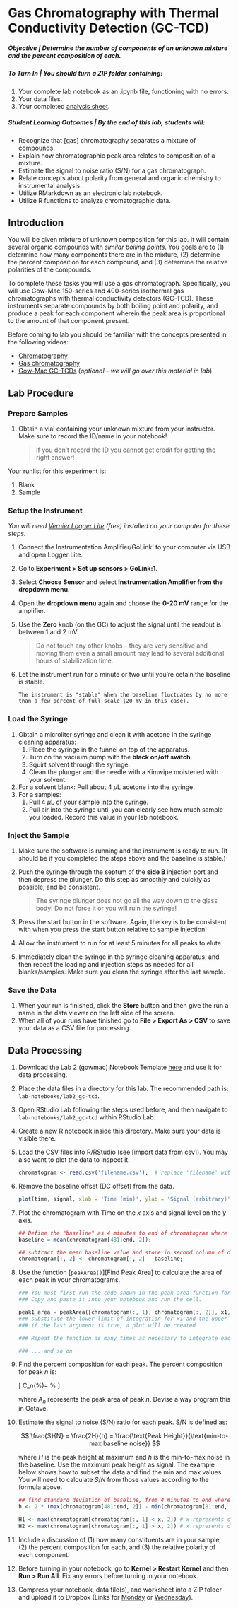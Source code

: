 # Gas Chromatography with Thermal Conductivity Detection (GC-TCD)

##### **Objective** | Determine the number of components of an unknown mixture and the percent composition of each. {-}


##### **To Turn In** |  *You should turn a ZIP folder containing:* {-}

  1. Your complete lab notebook as an .ipynb file, functioning with no errors.  
  2. Your data files.  
  3. Your completed [analysis sheet](https://github.com/alphonse/alphonse.github.io/raw/master/chem370/assignments/excel-templates/lab2_gctcd_data-analysis.xlsx).

##### **Student Learning Outcomes** | *By the end of this lab, students will:*    {-}

- Recognize that [gas] chromatography separates a mixture of compounds.  
- Explain how chromatographic peak area relates to composition of a mixture.  
- Estimate the signal to noise ratio (S/N) for a gas chromatograph.
- Relate concepts about polarity from general and organic chemistry to instrumental analysis.  
- Utilize RMarkdown as an electronic lab notebook.
- Utilize R functions to analyze chromatographic data.  

## Introduction {-}

You will be given mixture of unknown composition for this lab.  It will contain several organic compounds with *similar boiling points*.  You goals are to (1) determine how many components there are in the mixture, (2) determine the percent composition for each compound, and (3) determine the relative polarities of the compounds.

To complete these tasks you will use a gas chromatograph.  Specifically, you will use Gow-Mac 150-series and 400-series isothermal gas chromatographs with thermal conductivity detectors (GC-TCD).  These instruments separate compounds by both boiling point and polarity, and produce a peak for each component wherein the peak area is proportional to the amount of that component present.

Before coming to lab you should be familiar with the concepts presented in the following videos:

- [Chromatography](https://www.youtube.com/watch?v=SnbXQTTHGs4)
- [Gas chromatography](https://www.youtube.com/watch?v=4Xaa9WdXVTM)  
- [Gow-Mac GC-TCDs](https://youtu.be/0fxH9WRKigw) (*optional - we will go over this material in lab*)

## Lab Procedure

### Prepare Samples

1. Obtain a vial containing your unknown mixture from your instructor.  Make sure to record the ID/name in your notebook!  

    > If you don't record the ID you cannot get credit for getting the right answer!

Your runlist for this experiment is:

1. Blank
1. Sample

### Setup the Instrument

*You will need [Vernier Logger Lite](https://www.vernier.com/products/software/logger-lite/#section5) (free) installed on your computer for these steps.*

1. Connect the Instrumentation Amplifier/GoLink! to your computer via USB and open Logger Lite.  
1. Go to **Experiment > Set up sensors > GoLink:1**.  
1. Select **Choose Sensor** and select **Instrumentation Amplifier from the dropdown menu**.  
1. Open the **dropdown menu** again and choose the **0-20 mV** range for the amplifier.
1. Use the **Zero** knob (on the GC) to adjust the signal until the readout is between 1 and 2 mV.

    > Do not touch any other knobs -- they are very sensitive and moving them even a small amount may lead to several additional hours of stabilization time.

1. Let the instrument run for a minute or two until you're cetain the baseline is stable.

    ```marginfigure
    The instrument is "stable" when the baseline fluctuates by no more than a few percent of full-scale (20 mV in this case).
    ```

### Load the Syringe

1. Obtain a microliter syringe and clean it with acetone in the syringe cleaning apparatus:   
    1. Place the syringe in the funnel on top of the apparatus.  
    2. Turn on the vacuum pump with the **black on/off switch**.  
    3. Squirt solvent through the syringe.  
    4. Clean the plunger and the needle with a Kimwipe moistened with your solvent.  
1. For a solvent blank:  Pull about 4 $\mu$L acetone into the syringe.  
1. For a samples:
    1. Pull 4 $\mu$L of your sample into the syringe.
    1. Pull air into the syringe until you can clearly see how much sample you loaded.  Record this value in your lab notebook.

### Inject the Sample

1. Make sure the software is running and the instrument is ready to run. (It should be if you completed the steps above and the baseline is stable.)
1. Push the syringe through the septum of the **side B** injection port and then depress the plunger.  Do this step as smoothly and quickly as possible, and be consistent.  

    > The syringe plunger does not go all the way down to the glass body!  Do not force it or you will ruin the syringe!

3. Press the start button in the software.  Again, the key is to be consistent with when you press the start button relative to sample injection!
1. Allow the instrument to run for at least 5 minutes for all peaks to elute.
1. Immediately clean the syringe in the syringe cleaning apparatus, and then repeat the loading and injection steps as needed for all blanks/samples.  Make sure you clean the syringe after the last sample.

### Save the Data

1. When your run is finished, click the **Store** button and then give the run a name in the data viewer on the left side of the screen.
1. When all of your runs have finished go to **File > Export As > CSV** to save your data as a CSV file for processing.

## Data Processing

1. Download the Lab 2 (gowmac) Notebook Template [here](/chem370/notebooks) and use it for data processing.
1. Place the data files in a directory for this lab.  The recommended path is: `lab-notebooks/lab2_gc-tcd`.
1. Open RStudio Lab following the steps used before, and then navigate to `lab-notebooks/lab2_gc-tcd` within RStudio Lab.
1. Create a new R notebook inside this directory.  Make sure your data is visible there.
1. Load the CSV files into R/RStudio (see [import data from csv]).  You may also want to plot the data to inspect it.

    ```R
    chromatogram <- read.csv('filename.csv');  # replace 'filename' with your filename
    ```

1. Remove the baseline offset (DC offset) from the data.

    ```R
    plot(time, signal, xlab = 'Time (min)', ylab = 'Signal (arbitrary)');
    ```

1. Plot the chromatogram with Time on the $x$ axis and signal level on the $y$ axis.

    ```R
    ## Define the "baseline" as 4 minutes to end of chromatogram where there are no peaks
    baseline = mean(chromatogram[481:end, 2]);

    ## subtract the mean baseline value and store in second column of data set
    chromatogram[:, 2] <- chromatogram[:, 2] - baseline;  
    ```

1. Use the function [`peakArea()`][Find Peak Area] to calculate the area of each peak in your chromatograms.

    ```octave
    ### You must first run the code shown in the peak area function for this to work!
    ### Copy and paste it into your notebook and run the cell.

    peak1_area = peakArea([chromatogram(:, 1), chromatogram(:, 2)], x1, x2, true);
    ### substitute the lower limit of integration for x1 and the upper limit for x2 (in minutes)
    ### if the last argument is true, a plot will be created

    ### Repeat the function as many times as necessary to integrate each peak.  You will need to change the time for each peak.

    ### ... and so on
    ```

1. Find the percent composition for each peak.  The percent composition for peak $n$ is:

    \[
    C_n(\%)=\frac{A_n}{A_1 + A_2 + ... A_n} \times 100\%
    \]

    where $A_n$ represents the peak area of peak $n$.  Devise a way program this in Octave.

1. Estimate the signal to noise (S/N) ratio for each peak.  S/N is defined as:

    $$
    \frac{S}{N} = \frac{2H}{h} = \frac{\text{Peak Height}}{\text{min-to-max baseline noise}}
    $$

    where $H$ is the peak height at maximum and $h$ is the min-to-max noise in the baseline.  Use the maximum peak height as signal.  The example below shows how to subset the data and find the min and max values.  You will need to calculate $S/N$ from those values according to the formula above.

    ```R
    ## find standard deviation of baseline, from 4 minutes to end where there are no peaks
    h <- 2 * (max(chromatogram[481:end, 2]) - min(chromatogram[81:end, 2]))

    H1 <- max(chromatogram[chromatogram[:, 1] < x, 2]) # x represents dividing line between the two peaks in minutes.
    H2 <- max(chromatogram[chromatogram[:, 1] > x, 2]) # x represents dividing line between the two peaks in minutes.
    ```

    <!-- See Section 5.3/Example 5.4 in your textbook for more information. -->

6. Include a discussion of (1) how many constituents are in your sample, (2) the percent composition for each, and (3) the relative polarity of each component.
7. Before turning in your notebook, go to **Kernel > Restart Kernel** and then **Run > Run All**.  Fix any errors before turning in your notebook.
8. Compress your notebook, data file(s), and worksheet into a ZIP folder and upload it to Dropbox (Links for [Monday](https://alphonse.github.io/chem370/assignments/submissions.html) or [Wednesday](https://alphonse.github.io/chem370/assignments/submissions-wednesday.html)).
